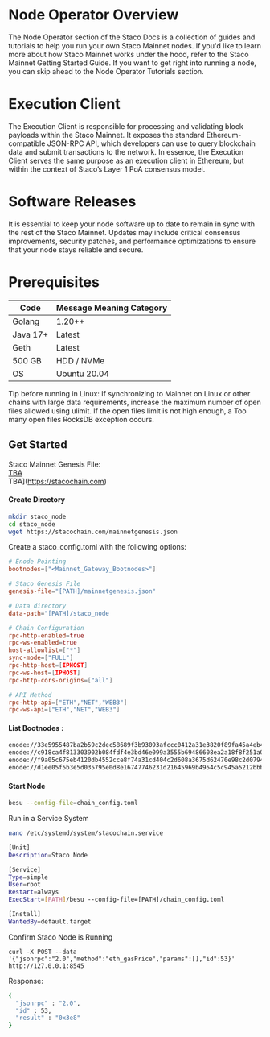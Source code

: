 # Node Operator Overview
The Node Operator section of the Staco Docs is a collection of guides and tutorials to help you run your own Staco Mainnet nodes. If you'd like to learn more about how Staco Mainnet works under the hood, refer to the Staco Mainnet Getting Started Guide. If you want to get right into running a node, you can skip ahead to the Node Operator Tutorials section.

# Execution Client
The Execution Client is responsible for processing and validating block payloads within the Staco Mainnet. It exposes the standard Ethereum-compatible JSON-RPC API, which developers can use to query blockchain data and submit transactions to the network. In essence, the Execution Client serves the same purpose as an execution client in Ethereum, but within the context of Staco’s Layer 1 PoA consensus model.

# Software Releases
It is essential to keep your node software up to date to remain in sync with the rest of the Staco Mainnet. Updates may include critical consensus improvements, security patches, and performance optimizations to ensure that your node stays reliable and secure.

# Prerequisites
| Code                        | Message	Meaning	Category                  |
| --------------------------- | ----------------------------------------- |
Golang                        | 1.20++                                    |
Java 17+                      | Latest                                    |
Geth                          | Latest                                    |
500 GB                        | HDD / NVMe                                |
OS                            | Ubuntu 20.04                              |


Tip before running in Linux:
If synchronizing to Mainnet on Linux or other chains with large data requirements, increase the maximum number of open files allowed using ulimit. If the open files limit is not high enough, a Too many open files RocksDB exception occurs.

## Get Started

Staco Mainnet Genesis File: <br/>
[TBA](https://stacochain.com) <br/>
TBA](https://stacochain.com)

#### Create Directory

```bash filename="shell" copy
mkdir staco_node
cd staco_node
wget https://stacochain.com/mainnetgenesis.json
```

Create a staco_config.toml with the following options:

```toml filename="shell" copy showLineNumbers
# Enode Pointing
bootnodes=["<Mainnet_Gateway_Bootnodes>"]

# Staco Genesis File
genesis-file="[PATH]/mainnetgenesis.json"

# Data directory
data-path="[PATH]/staco_node

# Chain Configuration 
rpc-http-enabled=true
rpc-ws-enabled=true
host-allowlist=["*"]
sync-mode=["FULL"]
rpc-http-host=[IPHOST]
rpc-ws-host=[IPHOST]
rpc-http-cors-origins=["all"]

# API Method
rpc-http-api=["ETH","NET","WEB3"]
rpc-ws-api=["ETH","NET","WEB3"]
```

#### List Bootnodes : 

```bash filename="shell" copy showLineNumbers
enode://33e5955487ba2b59c2dec58689f3b93093afccc0412a31e3820f89fa45a4eb413ab1e903cb7d6f0b4e408c7e2938c413f4602b322a185a0c1014609a4b289aa7@127.0.0.1:30303
enode://c918ca4f813303902b084fdf4e3bd46e099a3555b69486608ea2a18f8f251a01b6ea20304fb8865ee0db34cc9480f9fb7338ea99e3fd5ff4fcf80c69d5be2b18@127.0.0.1:30304
enode://f9a05c675eb4120db4552cce8f74a31cd404c2d608a3675d62470e98c2d07949e6cc5bd8b5719c6ec90fbf64e6b1de725a5d59c8f585056568431e10b172d9ea@127.0.0.1:30305
enode://d1ee05f5b3e5d035795e0d8e16747746231d21645969b4954c5c945a5212bbbb9d38d1f59daccc14792ce7bcf3831188dc5ac6e334ae46d85e797bedbb9a4e85@127.0.0.1:30306
```

#### Start Node

```bash filename="shell" copy
besu --config-file=chain_config.toml
```

Run in a Service System

```bash filename="shell" copy
nano /etc/systemd/system/stacochain.service
```

```bash filename="shell" copy
[Unit]
Description=Staco Node

[Service]
Type=simple
User=root
Restart=always
ExecStart=[PATH]/besu --config-file=[PATH]/chain_config.toml 

[Install]
WantedBy=default.target
```

Confirm Staco Node is Running

```
curl -X POST --data '{"jsonrpc":"2.0","method":"eth_gasPrice","params":[],"id":53}' http://127.0.0.1:8545
```

Response:

```bash filename="shell" copy
{
  "jsonrpc" : "2.0",
  "id" : 53,
  "result" : "0x3e8"
}
```